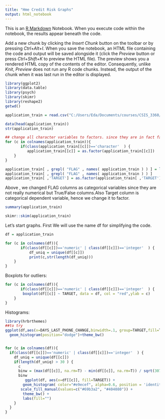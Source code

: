 ---
title: "Hme Credit Risk Graphs"
output: html_notebook
---

This is an [R Markdown](http://rmarkdown.rstudio.com) Notebook. When you execute code within the notebook, the results appear beneath the code. 

Add a new chunk by clicking the *Insert Chunk* button on the toolbar or by pressing *Ctrl+Alt+I*.
When you save the notebook, an HTML file containing the code and output will be saved alongside it (click the *Preview* button or press *Ctrl+Shift+K* to preview the HTML file).
The preview shows you a rendered HTML copy of the contents of the editor. Consequently, unlike *Knit*, *Preview* does not run any R code chunks. Instead, the output of the chunk when it was last run in the editor is displayed.

```{r}
library(ggplot2)
library(data.table)
library(psych)
library(skimr)
library(reshape2)
getwd()
```


```{r}
application_train = read.csv("C:/Users/Eda/Documents/courses/CSIS_3360/Project/home_credit_risk_project/data/application_train.csv")
```


```{r}
data(head(application_train))
str(application_train)
```
```{r}
## change all character variables to factors. since they are in fact factors. 
for (c in colnames(application_train)){
       if(class(application_train[[c]])=='character'  ) {
          application_train[[c]] = as.factor(application_train[[c]])
    }
}
```


```{r}
application_train[ , grepl( "FLAG" , names( application_train ) ) ] = lapply(application_train[ , grepl( "FLAG" , names( application_train ) ) ],factor)
application_train[ , grepl( "FLAG" , names( application_train ) ) ]
application_train[ ,'TARGET'] = as.factor(application_train[ ,'TARGET'])

```

Above , we changed FLAG columns as categorical variables since they are not really numerical but True/False columns.Also Target column is categorical dependent variable, hence we change it to factor.

```{r}
summary(application_train)
```

```{r}
skimr::skim(application_train)
```

Let's start graphs. First We will use the name df for simplifying the code. 

```{r}
df = application_train
```

```{r}
for (c in colnames(df)){
       if(class(df[[c]])=='numeric' | class(df[[c]])=='integer'  ) {
           df_uniq = unique(df[[c]])
           print(c,str(length(df_uniq)))
    }
}
```

Boxplots for outliers: 

```{r}

for (c in colnames(df)){
       if(class(df[[c]])=='numeric' | class(df[[c]])=='integer'  ) {
        boxplot(df[[c]] ~ TARGET, data = df, col = "red",ylab = c)   
    }
}
```


Histograms:

```{r}
library(hrbrthemes)
##to try 
ggplot(df,aes(x=DAYS_LAST_PHONE_CHANGE,binwidth=.1, group=TARGET,fill=TARGET))+
  geom_histogram(position="dodge")+theme_bw()


for (c in colnames(df)){
  if(class(df[[c]])=='numeric' | class(df[[c]])=='integer'  ) {
    df_uniq = unique(df[[c]])
    if(length(df_uniq) > 30 ) {
      c
      binw = (max(df[[c]], na.rm=T) - min(df[[c]], na.rm=T)) / sqrt(307512)
      binw
         ggplot(df, aes(x=df[[c]], fill=TARGET)) +
        geom_histogram( color="#e9ecef", alpha=0.6, position = 'identity') +
       scale_fill_manual(values=c("#69b3a2", "#404080")) +
        theme_bw() +
        labs(fill="")
    }
  }
}
```

